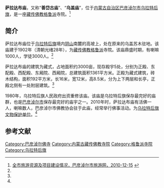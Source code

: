 {{Infobox Tibetan Buddhist monastery
|name =萨拉达布庙
|image = 
|image size = 250px
|alt = 
|caption = 
|t=
|w=
|to = 
|ipa={{IPA|}}
|z=
|thdl=
|e=
|tc=薩拉達布廟
|s=萨拉达布庙
|p=
|m=
|k=
|pushpin_map = 
|latd =  | latm =  | lats =  | latNS = 
|longd=  | longm= | longs =| longEW = 
|iso_region = 
|map_caption = 
|mapsize = 
|location_country = 中国
|location = {{CHN}}[[内蒙古自治区|内蒙古自治区]][[巴彦淖尔市|巴彦淖尔市]][[乌拉特后旗|乌拉特后旗]]
|coordinates_display =
|founded_by = 
|date_founded =
|date_renovated =
|sect = [[格鲁派|格鲁派]]
|mather =
|children =
|dedicated_to = 
|tulku =
|head_lama = 
|head_mgh =
|no._of_monks = 
|architecture = 
|festivals =
|footnotes = 
}}

'''萨拉达布庙'''，又称“'''善岱古庙'''”、“'''乌盖庙'''”，位于[[内蒙古自治区|内蒙古自治区]][[巴彦淖尔市|巴彦淖尔市]][[乌拉特后旗|乌拉特后旗]]，是一座[[藏传佛教|藏传佛教]][[格鲁派|格鲁派]]寺院。<ref name=byneslyw>[http://www.bynely.gov.cn/news/Show.asp?id=337 全市旅游资源及项目建设情况，巴彦淖尔市旅游网，2010-12-15] {{webarchive|url=https://archive.is/20130718142731/http://www.bynely.gov.cn/news/Show.asp?id=337 |date=2013-07-18 }}</ref>

==简介==
萨拉达布庙位于[[乌拉特后旗|乌拉特后旗]]境内[[阴山|阴山]]南麓的高坡上，处在原来的乌盖苏木驻地。该庙建于1902年（清朝光绪28年），为[[藏传佛教|藏传佛教]][[格鲁派|格鲁派]]寺院。该庙鼎盛时期，有喇嘛1000人，学徒3000人。<ref name=byneslyw/>

萨拉达布庙的建筑为藏式，占地面积约3000亩，现存殿宇5处，分别为正殿、东配殿、西配殿、东厢院、西厢院，总建筑面积1361平方米。正殿为藏式建筑，砖木结构，面积192平方米，长16米，宽12米，高8.5米，分为上下两层和长亭，正殿北侧有一处附层建筑。<ref name=byneslyw/>

1980年，乌拉特后旗人民政府出资重修该庙。该庙是乌拉特后旗保存最完好的庙群，也是[[巴彦淖尔市|巴彦淖尔市]]保存最完好的庙宇之一。2010年时，萨拉达布庙有活佛一人，喇嘛数人，巴彦淖尔市佛教协会驻于此庙，经常举行佛事活动。为[[乌拉特后旗文物保护单位|乌拉特后旗文物保护单位]]。<ref name=byneslyw/>

==参考文献==
{{reflist}}

[[Category:巴彦淖尔佛寺|Category:巴彦淖尔佛寺]]
[[Category:内蒙古藏传佛教寺院|Category:内蒙古藏传佛教寺院]]
[[Category:格鲁派寺院|Category:格鲁派寺院]]
[[Category:乌拉特后旗|Category:乌拉特后旗]]